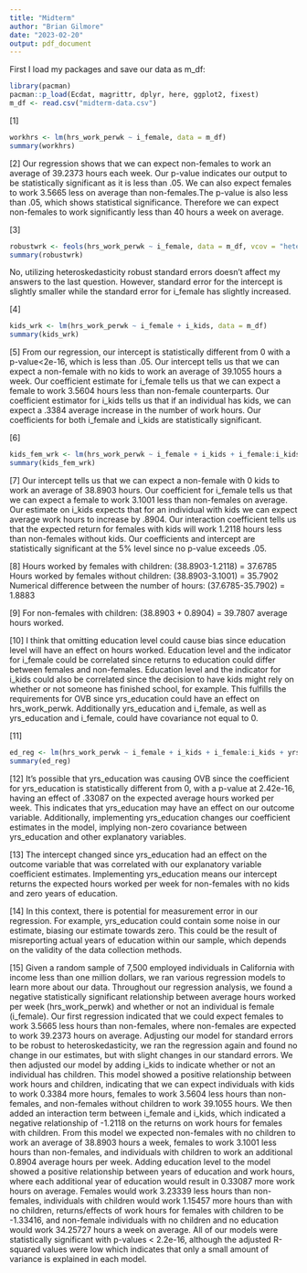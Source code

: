 ---
title: "Midterm"
author: "Brian Gilmore"
date: "2023-02-20"
output: pdf_document
---

First I load my packages and save our data as m_df:

```{r}
library(pacman)
pacman::p_load(Ecdat, magrittr, dplyr, here, ggplot2, fixest)
m_df <- read.csv("midterm-data.csv")
```

[1]

```{r}
workhrs <- lm(hrs_work_perwk ~ i_female, data = m_df)
summary(workhrs)
```

[2]
Our regression shows that we can expect non-females to work an average of 39.2373 hours each week. Our p-value indicates our output to be statistically significant as it is less than .05. We can also expect females to work 3.5665 less on average than non-females.The p-value is also less than .05, which shows statistical significance. Therefore we can expect non-females to work significantly less than 40 hours a week on average.

[3]

```{r}
robustwrk <- feols(hrs_work_perwk ~ i_female, data = m_df, vcov = "hetero")
summary(robustwrk)
```
No, utilizing heteroskedasticity robust standard errors doesn't affect my answers to the last question. However, standard error for the intercept is slightly smaller while the standard error for i_female has slightly increased.

[4]

```{r}
kids_wrk <- lm(hrs_work_perwk ~ i_female + i_kids, data = m_df)
summary(kids_wrk)
```

[5]
From our regression, our intercept is statistically different from 0 with a p-value<2e-16, which is less than .05. Our intercept tells us that we can expect a non-female with no kids to work an average of 39.1055 hours a week. Our coefficient estimate for i_female tells us that we can expect a female to work 3.5604 hours less than non-female counterparts. Our coefficient estimator for i_kids tells us that if an individual has kids, we can expect a .3384 average increase in the number of work hours. Our coefficients for both i_female and i_kids are statistically significant. 

[6]

```{r}
kids_fem_wrk <- lm(hrs_work_perwk ~ i_female + i_kids + i_female:i_kids, data = m_df)
summary(kids_fem_wrk)
```
[7]
Our intercept tells us that we can expect a non-female with 0 kids to work an average of 38.8903 hours. Our coefficient for i_female tells us that we can expect a female to work 3.1001 less than non-females on average. Our estimate on i_kids expects that for an individual with kids we can expect average work hours to increase by .8904. Our interaction coefficient tells us that the expected return for females with kids will work 1.2118 hours less than non-females without kids. Our coefficients and intercept are statistically significant at the 5% level since no p-value exceeds .05.

[8]
Hours worked by females with children: (38.8903-1.2118) = 37.6785
Hours worked by females without children: (38.8903-3.1001) = 35.7902
Numerical difference between the number of hours: (37.6785-35.7902) = 1.8883

[9]
For non-females with children: (38.8903 + 0.8904) = 39.7807 average hours worked.

[10]
I think that omitting education level could cause bias since education level will have an effect on hours worked. Education level and the indicator for i_female could be correlated since returns to education could differ between females and non-females. Education level and the indicator for i_kids could also be correlated since the decision to have kids might rely on whether or not someone has finished school, for example. This fulfills the requirements for OVB since yrs_education could have an effect on hrs_work_perwk. Additionally yrs_education and i_female, as well as yrs_education and i_female, could have covariance not equal to 0.  

[11]

```{r}
ed_reg <- lm(hrs_work_perwk ~ i_female + i_kids + i_female:i_kids + yrs_education, data = m_df)
summary(ed_reg)
```

[12]
It's possible that yrs_education was causing OVB since the coefficient for yrs_education is statistically different from 0, with a p-value at 2.42e-16, having an effect of .33087 on the expected average hours worked per week. This indicates that yrs_education may have an effect on our outcome variable. Additionally, implementing yrs_education changes our coefficient estimates in the model, implying non-zero covariance between yrs_education and other explanatory variables. 

[13]
The intercept changed since yrs_education had an effect on the outcome variable that was correlated with our explanatory variable coefficient estimates. Implementing yrs_education means our intercept returns the expected hours worked per week for non-females with no kids and zero years of education. 

[14]
In this context, there is potential for measurement error in our regression. For example, yrs_education could contain some noise in our estimate, biasing our estimate towards zero. This could be the result of misreporting actual years of education within our sample, which depends on the validity of the data collection methods.

[15]
Given a random sample of 7,500 employed individuals in California with income less than one million dollars, we ran various regression models to learn more about our data. Throughout our regression analysis, we found a negative statistically significant relationship between average hours worked per week (hrs_work_perwk) and whether or not an individual is female (i_female). Our first regression indicated that we could expect females to work 3.5665 less hours than non-females, where non-females are expected to work 39.2373 hours on average. Adjusting our model for standard errors to be robust to heteroskedasticity, we ran the regression again and found no change in our estimates, but with slight changes in our standard errors. We then adjusted our model by adding i_kids to indicate whether or not an individual has children. This model showed a positive relationship between work hours and children, indicating that we can expect individuals with kids to work 0.3384 more hours, females to work 3.5604 less hours than non-females, and non-females without children to work 39.1055 hours. We then added an interaction term between i_female and i_kids, which indicated a negative relationship of -1.2118 on the returns on work hours for females with children. From this model we expected non-females with no children to work an average of 38.8903 hours a week, females to work 3.1001 less hours than non-females, and individuals with children to work an additional 0.8904 average hours per week. Adding education level to the model showed a positive relationship between years of education and work hours, where each additional year of education would result in 0.33087 more work hours on average. Females would work 3.23339 less hours than non-females, individuals with children would work 1.15457 more hours than with no children, returns/effects of work hours for females with children to be -1.33416, and non-female individuals with no children and no education would work 34.25727 hours a week on average. All of our models were statistically significant with p-values < 2.2e-16, although the adjusted R-squared values were low which indicates that only a small amount of variance is explained in each model.



